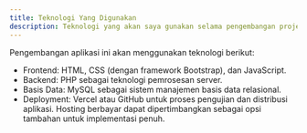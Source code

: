 ```yaml
---
title: Teknologi Yang Digunakan
description: Teknologi yang akan saya gunakan selama pengembangan projek ini
---
```


Pengembangan aplikasi ini akan menggunakan teknologi berikut:

- Frontend: HTML, CSS (dengan framework Bootstrap), dan JavaScript.
- Backend: PHP sebagai teknologi pemrosesan server.
- Basis Data: MySQL sebagai sistem manajemen basis data relasional.
- Deployment: Vercel atau GitHub untuk proses pengujian dan distribusi aplikasi. 
Hosting berbayar dapat dipertimbangkan sebagai opsi tambahan untuk implementasi penuh.

